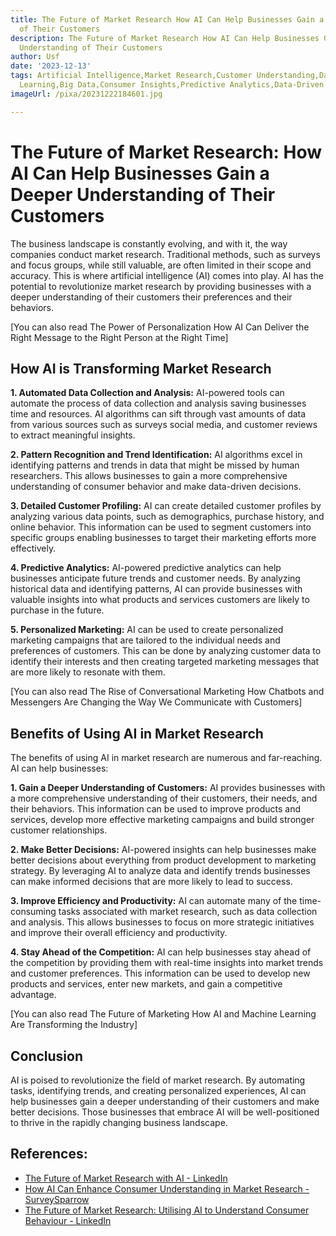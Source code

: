 ```yaml
---
title: The Future of Market Research How AI Can Help Businesses Gain a Deeper Understanding
  of Their Customers
description: The Future of Market Research How AI Can Help Businesses Gain a Deeper
  Understanding of Their Customers
author: Usf
date: '2023-12-13'
tags: Artificial Intelligence,Market Research,Customer Understanding,Data Analysis,Machine
  Learning,Big Data,Consumer Insights,Predictive Analytics,Data-Driven Decision Making
imageUrl: /pixa/20231222184601.jpg

---
```

# The Future  of Market Research: How AI Can  Help Businesses Gain a  Deeper Understanding of Their Customers

The business landscape is constantly evolving, and with it, the way  companies conduct market research. Traditional methods, such as surveys and focus groups, while still valuable,  are often limited in their scope and accuracy. This is where artificial intelligence (AI)  comes into play. AI has the potential to revolutionize market research by providing businesses with a deeper understanding of their customers their preferences  and their behaviors.

[You can also read The Power of Personalization How AI Can Deliver the Right Message to the Right Person at the Right Time]


## How AI is Transforming Market Research

**1. Automated  Data Collection and Analysis:**  AI-powered tools can automate the process of data collection and analysis  saving  businesses time  and resources. AI algorithms can sift through vast amounts of data from  various sources such as surveys  social media, and customer reviews to extract meaningful insights.

**2. Pattern Recognition and Trend Identification:** AI algorithms excel in identifying patterns and trends  in data that might  be missed by human researchers. This allows businesses  to gain a  more comprehensive understanding  of consumer behavior and  make data-driven decisions.

**3. Detailed Customer Profiling:** AI  can create detailed customer profiles by  analyzing various data  points, such as demographics, purchase  history, and online behavior. This information can be used to segment customers into specific groups enabling businesses to target their marketing efforts more effectively.

**4. Predictive Analytics:** AI-powered  predictive analytics can help businesses anticipate future trends and customer needs. By analyzing historical  data and identifying patterns, AI  can provide businesses with  valuable insights into what products and  services customers are likely to purchase in the future.

**5. Personalized Marketing:** AI can be used to create personalized marketing campaigns  that are tailored to the individual needs and preferences of customers. This can be done  by analyzing customer  data to identify their  interests and then creating targeted marketing  messages that are more likely to  resonate with them.

[You can also read The Rise of Conversational Marketing How Chatbots and Messengers Are Changing the Way We Communicate with Customers]


## Benefits of Using AI in Market Research

The benefits of using AI  in market research are numerous and far-reaching. AI can  help  businesses:

**1. Gain  a Deeper  Understanding of Customers:** AI provides businesses with a more comprehensive understanding of their customers, their  needs, and their behaviors. This  information can be used to improve products and services, develop  more effective marketing campaigns and build stronger  customer  relationships.

**2. Make Better Decisions:** AI-powered insights can help businesses make better decisions about everything from product development to marketing strategy. By leveraging AI to analyze data and identify trends businesses  can make informed decisions that are more likely to  lead to success.

**3. Improve  Efficiency and Productivity:**  AI can automate many of the  time-consuming tasks associated with market research, such as data collection and analysis. This allows businesses to focus  on more strategic initiatives and improve their overall efficiency and productivity.

**4. Stay Ahead of the Competition:** AI  can help businesses stay ahead of the competition by providing them with real-time insights into market trends and customer preferences. This information can be used to develop new products and services, enter new markets, and gain a competitive  advantage.

[You can also  read  The Future of Marketing How AI and Machine Learning  Are Transforming the Industry]


## Conclusion

AI is poised to revolutionize the field of market research. By automating tasks, identifying trends, and creating personalized experiences, AI  can help businesses gain a deeper understanding of their customers and make better decisions. Those businesses  that embrace  AI will be well-positioned to thrive in the rapidly changing business landscape.

## References:
- [The Future of Market Research with AI - LinkedIn](https://www.linkedin.com/pulse/future-market-research-ai-dalius-ivanovas-wuoof)
- [How AI Can Enhance Consumer Understanding in Market Research - SurveySparrow](https://surveysparrow.com/blog/ai-in-market-research/)
- [The Future of Market Research: Utilising AI to Understand Consumer Behaviour - LinkedIn](https://www.linkedin.com/pulse/future-market-research-utilising-ai-understand-consumer-behaviour)
